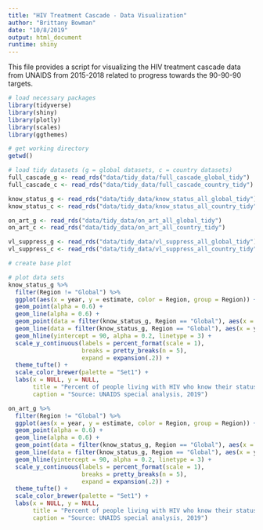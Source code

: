 ```yaml
---
title: "HIV Treatment Cascade - Data Visualization"
author: "Brittany Bowman"
date: "10/8/2019"
output: html_document
runtime: shiny
---
```


This file provides a script for visualizing the HIV treatment cascade data from UNAIDS from 2015-2018 related to progress towards the 90-90-90 targets.
```r
# load necessary packages
library(tidyverse)
library(shiny)
library(plotly)
library(scales)
library(ggthemes)

# get working directory
getwd()

# load tidy datasets (g = global datasets, c = country datasets)
full_cascade_g <- read_rds("data/tidy_data/full_cascade_global_tidy")
full_cascade_c <- read_rds("data/tidy_data/full_cascade_country_tidy")

know_status_g <- read_rds("data/tidy_data/know_status_all_global_tidy")
know_status_c <- read_rds("data/tidy_data/know_status_all_country_tidy")

on_art_g <- read_rds("data/tidy_data/on_art_all_global_tidy")
on_art_c <- read_rds("data/tidy_data/on_art_all_country_tidy")

vl_suppress_g <- read_rds("data/tidy_data/vl_suppress_all_global_tidy")
vl_suppress_c <- read_rds("data/tidy_data/vl_suppress_all_country_tidy")
```


```r
# create base plot
```


```r
# plot data sets
know_status_g %>% 
  filter(Region != "Global") %>%
  ggplot(aes(x = year, y = estimate, color = Region, group = Region)) + 
  geom_point(alpha = 0.6) + 
  geom_line(alpha = 0.6) + 
  geom_point(data = filter(know_status_g, Region == "Global"), aes(x = year, y = estimate), color = "black", alpha = 0.7) +
  geom_line(data = filter(know_status_g, Region == "Global"), aes(x = year, y = estimate), color = "black", alpha = 0.7) +
  geom_hline(yintercept = 90, alpha = 0.2, linetype = 3) + 
  scale_y_continuous(labels = percent_format(scale = 1), 
                     breaks = pretty_breaks(n = 5), 
                     expand = expansion(.2)) +
  theme_tufte() +
  scale_color_brewer(palette = "Set1") +
  labs(x = NULL, y = NULL, 
       title = "Percent of people living with HIV who know their status",
       caption = "Source: UNAIDS special analysis, 2019")

on_art_g %>% 
  filter(Region != "Global") %>%
  ggplot(aes(x = year, y = estimate, color = Region, group = Region)) + 
  geom_point(alpha = 0.6) + 
  geom_line(alpha = 0.6) + 
  geom_point(data = filter(know_status_g, Region == "Global"), aes(x = year, y = estimate), color = "black", alpha = 0.7) +
  geom_line(data = filter(know_status_g, Region == "Global"), aes(x = year, y = estimate), color = "black", alpha = 0.7) +
  geom_hline(yintercept = 90, alpha = 0.2, linetype = 3) + 
  scale_y_continuous(labels = percent_format(scale = 1), 
                     breaks = pretty_breaks(n = 5), 
                     expand = expansion(.2)) +
  theme_tufte() +
  scale_color_brewer(palette = "Set1") +
  labs(x = NULL, y = NULL, 
       title = "Percent of people living with HIV who know their status",
       caption = "Source: UNAIDS special analysis, 2019")
```


```r

```

